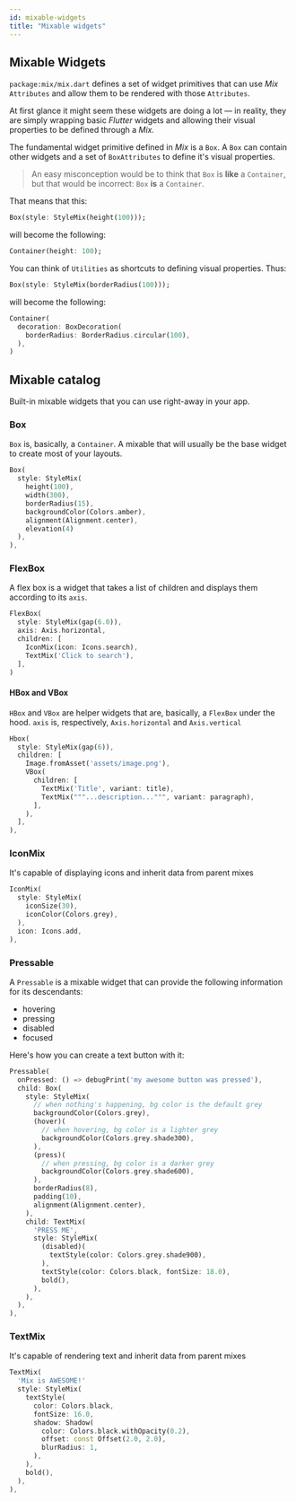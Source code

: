 ```yaml
---
id: mixable-widgets
title: "Mixable widgets"
---
```



## Mixable Widgets

`package:mix/mix.dart` defines a set of widget primitives that can use _Mix_ `Attributes` and allow them to be rendered with those `Attributes`.

At first glance it might seem these widgets are doing a lot &mdash; in reality, they are simply wrapping basic _Flutter_ widgets and allowing their visual properties to be defined through a _Mix._

The fundamental widget primitive defined in _Mix_ is a `Box`. A `Box` can contain other widgets and a set of `BoxAttributes` to define it's visual properties.

> An easy misconception would be to think that `Box` is **like** a `Container`, but that would be incorrect: `Box` **is** a `Container`.

That means that this:

```dart
Box(style: StyleMix(height(100)));
```

will become the following:

```dart
Container(height: 100);
```

You can think of `Utilities` as shortcuts to defining visual properties. Thus:

```dart
Box(style: StyleMix(borderRadius(100)));
```

will become the following:

```dart
Container(
  decoration: BoxDecoration(
    borderRadius: BorderRadius.circular(100),
  ),
)
```

## Mixable catalog

Built-in mixable widgets that you can use right-away in your app.

### Box

`Box` is, basically, a `Container`. A mixable that will usually be the base widget to create most of your layouts.

```dart
Box(
  style: StyleMix(
    height(100),
    width(300),
    borderRadius(15),
    backgroundColor(Colors.amber),
    alignment(Alignment.center),
    elevation(4)
  ),
),
```

### FlexBox

A flex box is a widget that takes a list of children and displays them according to its `axis`.

```dart
FlexBox(
  style: StyleMix(gap(6.0)),
  axis: Axis.horizontal,
  children: [
    IconMix(icon: Icons.search),
    TextMix('Click to search'),
  ],
)
```

#### HBox and VBox

`HBox` and `VBox` are helper widgets that are, basically, a `FlexBox` under the hood. `axis` is, respectively, `Axis.horizontal` and `Axis.vertical`

```dart
Hbox(
  style: StyleMix(gap(6)),
  children: [
    Image.fromAsset('assets/image.png'),
    VBox(
      children: [
        TextMix('Title', variant: title),
        TextMix("""...description...""", variant: paragraph),
      ],
    ),
  ],
),
```

### IconMix

It's capable of displaying icons and inherit data from parent mixes

```dart
IconMix(
  style: StyleMix(
    iconSize(30),
    iconColor(Colors.grey),
  ),
  icon: Icons.add,
),
```

### Pressable

A `Pressable` is a mixable widget that can provide the following information for its descendants:

- hovering
- pressing
- disabled
- focused

Here's how you can create a text button with it:

```dart
Pressable(
  onPressed: () => debugPrint('my awesome button was pressed'),
  child: Box(
    style: StyleMix(
      // when nothing's happening, bg color is the default grey
      backgroundColor(Colors.grey),
      (hover)(
        // when hovering, bg color is a lighter grey
        backgroundColor(Colors.grey.shade300),
      ),
      (press)(
        // when pressing, bg color is a darker grey
        backgroundColor(Colors.grey.shade600),
      ),
      borderRadius(8),
      padding(10),
      alignment(Alignment.center),
    ),
    child: TextMix(
      'PRESS ME',
      style: StyleMix(
        (disabled)(
          textStyle(color: Colors.grey.shade900),
        ),
        textStyle(color: Colors.black, fontSize: 18.0),
        bold(),
      ),
    ),
  ),
),
```

### TextMix

It's capable of rendering text and inherit data from parent mixes

```dart
TextMix(
  'Mix is AWESOME!'
  style: StyleMix(
    textStyle(
      color: Colors.black,
      fontSize: 16.0,
      shadow: Shadow(
        color: Colors.black.withOpacity(0.2),
        offset: const Offset(2.0, 2.0),
        blurRadius: 1,
      ),
    ),
    bold(),
  ),
),
```
